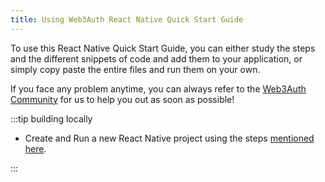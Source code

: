 ```yaml
---
title: Using Web3Auth React Native Quick Start Guide
---
```


To use this React Native Quick Start Guide, you can either study the steps and the different snippets of code and add them to your application, or
simply copy paste the entire files and run them on your own.

If you face any problem anytime, you can always refer to the [Web3Auth Community](https://community.web3auth.io/) for us to help you out as soon as
possible!

:::tip building locally

- Create and Run a new React Native project using the steps [mentioned here](https://reactnative.dev/docs/environment-setup#development-os).

:::
